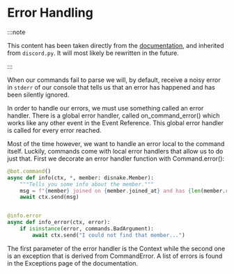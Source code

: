 # Error Handling

:::note

This content has been taken directly from the [documentation](https://docs.disnake.dev/en/latest/ext/commands/commands.html#error-handling), and inherited from `discord.py`. It will most likely be rewritten in the future.

:::

When our commands fail to parse we will, by default, receive a noisy error in `stderr` of our console that tells us
that an error has happened and has been silently ignored.

In order to handle our errors, we must use something called an error handler. There is a global error handler, called <DocsLink ext="commands" reference="disnake.disnake.ext.commands.on_command_error">on_command_error()</DocsLink> which works
like any other event in the <DocsLink ext="commands" reference="event-reference">Event Reference</DocsLink>. This global error handler is called for every error reached.

Most of the time however, we want to handle an error local to the command itself. Luckily, commands come with local error
handlers that allow us to do just that. First we decorate an error handler function with <DocsLink ext="commands" reference="disnake.ext.commands.Command.error">Command.error()</DocsLink>:

```python
@bot.command()
async def info(ctx, *, member: disnake.Member):
    """Tells you some info about the member."""
    msg = f"{member} joined on {member.joined_at} and has {len(member.roles)} roles."
    await ctx.send(msg)


@info.error
async def info_error(ctx, error):
    if isinstance(error, commands.BadArgument):
        await ctx.send("I could not find that member...")
```

The first parameter of the error handler is the <DocsLink ext="commands" reference="disnake.ext.commands.Context">Context</DocsLink> while the second one is an exception that is derived from <DocsLink ext="commands" reference="disnake.ext.commands.CommandError">CommandError</DocsLink>. A list of errors is found in the <DocsLink ext="commands" reference="ext-commands-api-errors">Exceptions</DocsLink> page of the documentation.
